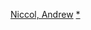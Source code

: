 {{Navbox
| name = 安德魯·尼可
| title = [[安德魯·尼可]]執導電影
| listclass = hlist
| state = {{{state|autocollapse}}}

|group1 = 導演和編劇
|list1 = 
* 《[[千鈞一髮 (電影)|千鈞一髮]]》（1997）
* 《[[虚拟偶像 (2002年电影)|虚拟偶像]]》（2002）
* 《[[軍火之王]]》（2005）
* 《[[潛逃時空]]》（2011）
* 《[[宿主 (電影)|宿主]]》（2013）
* 《{{tsl|en|Good Kill|巡弋狙擊手}}》（2014）
* 《[[視界戰]]》（2018）

|group2 = 僅編劇
|list2 = 
* 《[[楚門的世界]]》（1998）
* 《[[幸福终点站]]》（2004）

}}<noinclude>
{{collapsible option}}
[[Category:紐西蘭電影導演模板|Niccol, Andrew]]
[[Category:安德鲁·尼科尔导演电影|*]]
</noinclude>